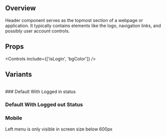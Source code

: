 
<Meta title='Components/Atomic/Header' of={HeaderStories} />

## Overview

Header component serves as the topmost section of a webpage or application. It typically contains elements like the logo, navigation links, and possibly user account controls.

<Canvas>
  <Story of={HeaderStories.Default} />
</Canvas>

## Props

<Controls include={['isLogin', 'bgColor']} />

## Variants

<br />
### Default With Logged in status

<Canvas>
  <Story of={HeaderStories.Default} />
</Canvas>

### Default With Logged out Status

<Canvas>
  <Story of={HeaderStories.LogoutStatus} />
</Canvas>

### Mobile

Left menu is only visible in screen size below 600px

<Canvas>
  <Story of={HeaderStories.Mobile} />
</Canvas>
